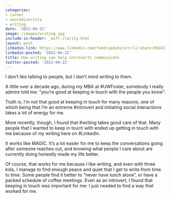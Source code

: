 ```yaml
---
categories:
- career
- neurodiversity
- writing
date: '2022-04-22'
image: /images/writing.jpg
include-in-header: _msft-clarity.html
layout: post
linkedin-link: https://www.linkedin.com/feed/update/urn:li:share:6924371471754571776
linkedin-posted: '2022-04-22'
title: How writing can help introverts communicate
twitter-posted: '2022-04-22'
---
```


I don't like talking to people, but I don't mind writing to them.

A little over a decade ago, during my MBA at #UWFoster, somebody I really admire told me: "you're good at keeping in touch with the people you know".

Truth is, I'm not that good at keeping in touch for many reasons, one of which being that I'm an extreme #introvert and initiating social interactions takes a lot of energy for me.

More recently, though, I found that #writing takes good care of that. Many people that I wanted to keep in touch with ended up getting in touch with me because of my writing here on #LinkedIn.

It works like MAGIC. It's a lot easier for me to keep the conversations going after someone reaches out, and knowing what people I care about are currently doing honestly made my life better.

Of course, that works for me because I like writing, and even with three kids, I manage to find enough peace and quiet that I get to write from time to time. Some people find it better to "never have lunch alone", or have a packed schedule of coffee meetings. Even as an introvert, I found that keeping in touch was important for me: I just needed to find a way that worked for me.

